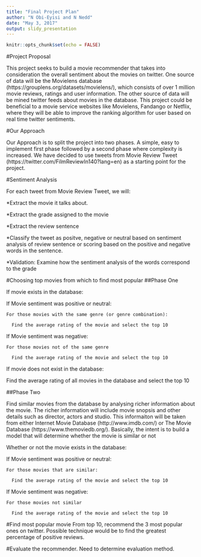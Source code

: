 ```yaml
---
title: "Final Project Plan"
author: "N Obi-Eyisi and N Nedd"
date: "May 3, 2017"
output: slidy_presentation
---
```


```r
knitr::opts_chunk$set(echo = FALSE)
```

#Project Proposal

This project seeks to build a movie recommender that takes into consideration the overall sentiment about the movies on twitter.  One source of data will be the Movielens database (https://grouplens.org/datasets/movielens/), which consists of over 1 million movie reviews, ratings and user information.  The other source of data will be mined twitter feeds about movies in the database.  This project could be beneficial to a movie service websites like Movielens, Fandango or Netflix, where they will be able to improve the ranking algorithm for user based on real time twitter sentiments.

#Our Approach

Our Approach is to split the project into two phases.  A simple, easy to implement first phase followed by a second phase where complexity is increased.  We have decided to use tweets from Movie Review Tweet (https://twitter.com/FilmReviewIn140?lang=en) as a starting point for the project. 

#Sentiment Analysis

For each tweet from Movie Review Tweet, we will:

*Extract the movie it talks about.

*Extract the grade assigned to the movie

*Extract the review sentence

*Classify the tweet as positve, negative or neutral based on sentiment analysis of review sentence or scoring based on the positive and negative words in the sentence.  

*Validation:  Examine how the sentiment analysis of the words correspond to the grade

#Choosing top movies from which to find most popular
##Phase One

If movie exists in the database:
  
  If Movie sentiment was positive or neutral:
    
    For those movies with the same genre (or genre combination):
      
      Find the average rating of the movie and select the top 10
  
  If Movie sentiment was negative:
    
    For those movies not of the same genre
      
      Find the average rating of the movie and select the top 10

If movie does not exist in the database:
  
  Find the average rating of all movies in the database and select the top 10

##Phase Two

Find similar movies from the database by analysing richer information about the movie.  The richer information will include movie snopsis and other details such as director, actors and studio.  This informaiton will be taken from either Internet Movie Database (http://www.imdb.com/) or The Movie Database (https://www.themoviedb.org/).  Basically, the intent is to build a model that will determine whether the movie is similar or not

Whether or not the movie exists in the database:
  
  If Movie sentiment was positive or neutral:
    
    For those movies that are similar:
      
      Find the average rating of the movie and select the top 10
  
  If Movie sentiment was negative:
    
    For those movies not similar
      
      Find the average rating of the movie and select the top 10

#Find most popular movie
From top 10, recommend the 3 most popular ones on twitter.  Possible technique would be to find the greatest percentage of positive reviews.


#Evaluate the recommender.
Need to determine evaluation method.


